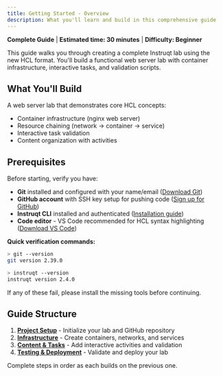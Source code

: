 ```yaml
---
title: Getting Started - Overview
description: What you'll learn and build in this comprehensive guide
---
```



**Complete Guide** | **Estimated time: 30 minutes** | **Difficulty: Beginner**

This guide walks you through creating a complete Instruqt lab using the new HCL format. You'll build a functional web server lab with container infrastructure, interactive tasks, and validation scripts.

## What You'll Build

A web server lab that demonstrates core HCL concepts:

- Container infrastructure (nginx web server)
- Resource chaining (network → container → service)
- Interactive task validation
- Content organization with activities

## Prerequisites

Before starting, verify you have:

- **Git** installed and configured with your name/email ([Download Git](https://git-scm.com/downloads))
- **GitHub account** with SSH key setup for pushing code ([Sign up for GitHub](https://github.com/signup))
- **Instruqt CLI** installed and authenticated ([Installation guide](https://docs.instruqt.com/getting-started/installation))
- **Code editor** - VS Code recommended for HCL syntax highlighting ([Download VS Code](https://code.visualstudio.com/))

**Quick verification commands:**

```bash withOutput
> git --version
git version 2.39.0
```

```bash withOutput
> instruqt --version
instruqt version 2.4.0
```

If any of these fail, please install the missing tools before continuing.

## Guide Structure

1. **[Project Setup](./project-setup)** - Initialize your lab and GitHub repository
2. **[Infrastructure](./infrastructure)** - Create containers, networks, and services  
3. **[Content & Tasks](./content-tasks)** - Add interactive activities and validation
4. **[Testing & Deployment](./testing-deployment)** - Validate and deploy your lab

Complete steps in order as each builds on the previous one.